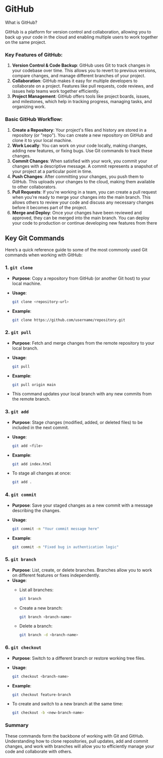 # GitHub


What is GitHub?

GitHub is a platform for version control and collaboration, allowing you to back up your code in the cloud and enabling multiple users to work together on the same project.

### Key Features of GitHub:

1. **Version Control & Code Backup**: GitHub uses Git to track changes in your codebase over time. This allows you to revert to previous versions, compare changes, and manage different branches of your project.
2. **Collaboration**: GitHub makes it easy for multiple developers to collaborate on a project. Features like pull requests, code reviews, and issues help teams work together efficiently.
3. **Project Management**: GitHub offers tools like project boards, issues, and milestones, which help in tracking progress, managing tasks, and organizing work.

### Basic GitHub Workflow:

1. **Create a Repository**: Your project's files and history are stored in a repository (or "repo"). You can create a new repository on GitHub and clone it to your local machine.
2. **Work Locally**: You can work on your code locally, making changes, adding new features, or fixing bugs. Use Git commands to track these changes.
3. **Commit Changes**: When satisfied with your work, you commit your changes with a descriptive message. A commit represents a snapshot of your project at a particular point in time.
4. **Push Changes**: After committing your changes, you push them to GitHub. This uploads your changes to the cloud, making them available to other collaborators.
5. **Pull Requests**: If you're working in a team, you can create a pull request when you're ready to merge your changes into the main branch. This allows others to review your code and discuss any necessary changes before it becomes part of the project.
6. **Merge and Deploy**: Once your changes have been reviewed and approved, they can be merged into the main branch. You can deploy your code to production or continue developing new features from there

## Key Git Commands

Here’s a quick reference guide to some of the most commonly used Git commands when working with GitHub:

### 1. **`git clone`**

- **Purpose**: Copy a repository from GitHub (or another Git host) to your local machine.
- **Usage**:
    
    ```bash
    git clone <repository-url>
    ```
    
- **Example**:
    
    ```bash
    git clone https://github.com/username/repository.git
    ```
    

### 2. **`git pull`**

- **Purpose**: Fetch and merge changes from the remote repository to your local branch.
- **Usage**:
    
    ```bash
    git pull
    ```
    
- **Example**:
    
    ```bash
    git pull origin main
    ```
    
- This command updates your local branch with any new commits from the remote branch.

### 3. **`git add`**

- **Purpose**: Stage changes (modified, added, or deleted files) to be included in the next commit.
- **Usage**:
    
    ```bash
    git add <file>
    ```
    
- **Example**:
    
    ```bash
    git add index.html
    ```
    
- To stage all changes at once:
    
    ```bash
    git add .
    ```
    

### 4. **`git commit`**

- **Purpose**: Save your staged changes as a new commit with a message describing the changes.
- **Usage**:
    
    ```bash
    git commit -m "Your commit message here"
    ```
    
- **Example**:
    
    ```bash
    git commit -m "Fixed bug in authentication logic"
    ```
    

### 5. **`git branch`**

- **Purpose**: List, create, or delete branches. Branches allow you to work on different features or fixes independently.
- **Usage**:
    - List all branches:
        
        ```bash
        git branch
        ```
        
    - Create a new branch:
        
        ```bash
        git branch <branch-name>
        ```
        
    - Delete a branch:
        
        ```bash
        git branch -d <branch-name>
        ```
        

### 6. **`git checkout`**

- **Purpose**: Switch to a different branch or restore working tree files.
- **Usage**:
    
    ```bash
    git checkout <branch-name>
    ```
    
- **Example**:
    
    ```bash
    git checkout feature-branch
    ```
    
- To create and switch to a new branch at the same time:
    
    ```bash
    git checkout -b <new-branch-name>
    ```
    

### Summary

These commands form the backbone of working with Git and GitHub. Understanding how to clone repositories, pull updates, add and commit changes, and work with branches will allow you to efficiently manage your code and collaborate with others.